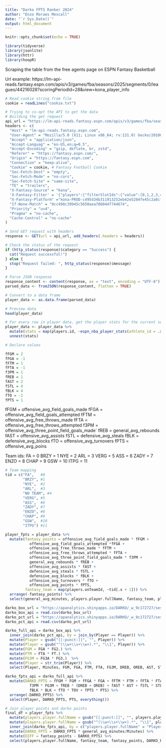 ```yaml
---
title: "Darko FPTS Ranker 2024"
author: "Enzo Moraes Mescall"
date: "`r Sys.Date()`"
output: html_document
---
```


```r
knitr::opts_chunk$set(echo = TRUE)
```

```r
library(tidyverse)
library(jsonlite)
library(httr)
library(hoopR)
```

Scraping the table from the free agents page on ESPN Fantasy Basketball

Url example: https://lm-api-reads.fantasy.espn.com/apis/v3/games/fba/seasons/2025/segments/0/leagues/44216028?scoringPeriodId=28&view=kona_player_info

```r
# Read cookie string from file
cookie = readLines("cookie.txt")
```


```r
# Trying to co-opt the API to get the data
# Building the get request
api_url = "https://lm-api-reads.fantasy.espn.com/apis/v3/games/fba/seasons/2025/segments/0/leagues/44216028?scoringPeriodId=28&view=kona_player_info"
headers <- c(
  "Host" = "lm-api-reads.fantasy.espn.com",
  "User-Agent" = "Mozilla/5.0 (X11; Linux x86_64; rv:131.0) Gecko/20100101 Firefox/131.0",
  "Accept" = "application/json",
  "Accept-Languag" = "en-US,en;q=0.5",
  "Accept-Encoding" = "gzip, deflate, br, zstd",
  "Referer" = "https://fantasy.espn.com/",
  "Origin" = "https://fantasy.espn.com",
  "Connection" = "keep-alive",
  "Cookie" = cookie, # Fantasy Football Cookie
  "Sec-Fetch-Dest" = "empty",
  "Sec-Fetch-Mode" = "no-cors",
  "Sec-Fetch-Site" = "same-site",
  "TE" = "trailers",
  "X-Fantasy-Source" = "kona",
  'X-Fantasy-Filter' = '{"players":{"filterSlotIds":{"value":[0,1,2,3,4,5,6,7,8,9,10,11]},"filterRanksForScoringPeriodIds":{"value":[28]},"limit":200,"offset":0,"sortPercOwned":{"sortAsc":false,"sortPriority":1},"sortDraftRanks":{"sortPriority":100,"sortAsc":true,"value":"STANDARD"},"filterRanksForRankTypes":{"value":["STANDARD"]},"filterStatsForTopScoringPeriodIds":{"value":5,"additionalValue":["002025","102025","002024","012025","022025","032025","042025"]}}}',
  "X-Fantasy-Platform" ="kona-PROD-c495d34b311913252eb42e5284fe45c2a8cfbdc5",
  "If-None-Match" = "0cc498c39945c5650aea786044f744674",
  "Priority" = "u=4",
  "Pragma" = "no-cache",
  "Cache-Control" = "no-cache"
)
```

```r
# Send GET request with headers
response <- GET(url = api_url, add_headers(.headers = headers))

# Check the status of the request
if (http_status(response)$category == "Success") {
  cat("Request successful!")
} else {
  stop("Request failed: ", http_status(response)$message)
}

# Parse JSON response
response_content <- content(response, as = "text", encoding = "UTF-8")
parsed_data <- fromJSON(response_content, flatten = TRUE)

# Convert to a data frame
player_data <- as.data.frame(parsed_data)

# Preview data
head(player_data)
```

```r
# For every row in player data, get the player stats for the current season and append the df
player_data <- player_data %>%
  mutate(stats = map(players.id, ~espn_nba_player_stats(athlete_id = .x, year = 2025, season_type = "regular", total = FALSE))) %>%
  unnest(stats)
```

```r
# Declare values

fFGM = 2
fFGA = -1
fFTM = 1
fFTA = -1 
f3PM = 1
fREB = 1
fAST = 2
fSTL = 4
fBLK = 4
fTO = -2
fPTS = 1
```

fFGM = offensive_avg_field_goals_made
fFGA = offensive_avg_field_goals_attempted
fFTM = offensive_avg_free_throws_made
fFTA = offensive_avg_free_throws_attempted 
f3PM = offensive_avg_three_point_field_goals_made`
fREB = general_avg_rebounds 
fAST = offensive_avg_assists
fSTL = defensive_avg_steals
fBLK = defensive_avg_blocks
fTO = offensive_avg_turnovers
fPTS = offensive_avg_poins


Team ids:
FA = 0
BRZY = 1
NYE = 2
ARL = 3
VERG = 5
ASS = 6
ZADY = 7
ENZO = 8
CHAP = 9
GSW = 10
ITPG = 11

```r
# Team mapping
tid = c("FA",   #0
        "BRZY", #1
        "NYE",  #2
        "ARL",  #3
        "NO TEAM", #4
        "VERG", #5
        "ASS",  #6
        "ZADY", #7
        "ENZO", #8
        "CHAP", #9
        "GSW",  #10
        "ITPG") #11
```


```r
player_fpts = player_data %>%
  mutate(fantasy_points = offensive_avg_field_goals_made * fFGM +
           offensive_avg_field_goals_attempted *fFGA +
           offensive_avg_free_throws_made * fFTM +
           offensive_avg_free_throws_attempted * fFTA +
           offensive_avg_three_point_field_goals_made * f3PM +
           general_avg_rebounds * fREB +
           offensive_avg_assists * fAST +
           defensive_avg_steals * fSTL +
           defensive_avg_blocks * fBLK +
           offensive_avg_turnovers * fTO +
           offensive_avg_points * fPTS,
         fantasy_team = map(players.onTeamId, ~tid[.x + 1])) %>%
  arrange(-fantasy_points) %>%
  select(general_avg_minutes, players.player.fullName, fantasy_team, players.onTeamId, fantasy_points, offensive_avg_field_goals_made, offensive_avg_field_goals_attempted, offensive_avg_free_throws_made, offensive_avg_free_throws_attempted, offensive_avg_three_point_field_goals_made, general_avg_rebounds, offensive_avg_assists, defensive_avg_steals, defensive_avg_blocks, offensive_avg_turnovers, offensive_avg_points)
```

```r
darko_box_url = "https://apanalytics.shinyapps.io/DARKO/_w_9c172727/session/604cdddde8113ceaa56139c35d889b12/download/download_daily?w=9c172727"
darko_box_api = read.csv(darko_box_url)
darko_pct_url = "https://apanalytics.shinyapps.io/DARKO/_w_9c172727/session/604cdddde8113ceaa56139c35d889b12/download/download_talent?w=9c172727"
darko_pct_api = read.csv(darko_pct_url)
```

```r
darko_full_api = darko_box_api %>%
  inner_join(darko_pct_api, by = join_by(Player == Player)) %>%
  mutate(Player = gsub("[[:punct:]]", "", Player)) %>%
  mutate(Player = gsub("^(\\w+\\s+\\w+).*", "\\1", Player)) %>%
  mutate(FGM = FGA * FG2.) %>%
  mutate(FTM = FTA * FT.) %>%
  mutate(FG3M = FG3A * FG3.)  %>%
  mutate(Player = str_trim(Player)) %>%
  select(Player, Minutes, FGM, FGA, FTM, FTA, FG3M, DREB, OREB, AST, STL, BLK, TOV, PTS, Experience.x)
```


```r
darko_fpts_api = darko_full_api %>%
  mutate(DARKO_FPTS = fFGM * FGM + fFGA * FGA + fFTM * FTM + fFTA * FTA +
           f3PM * FG3M + fREB * (DREB + OREB) + fAST * AST + fSTL * STL +
           fBLK * BLK + fTO * TOV + fPTS * PTS) %>%
  arrange(-DARKO_FPTS) %>%
  select(Player, DARKO_FPTS, PTS, everything())
```

```r
# Join player points and darko points
final_df = player_fpts %>%
  mutate(players.player.fullName = gsub("[[:punct:]]", "", players.player.fullName)) %>%
  mutate(players.player.fullName = gsub("^(\\w+\\s+\\w+).*", "\\1", players.player.fullName)) %>%
  inner_join(darko_fpts_api, by = c("players.player.fullName" = "Player")) %>%
  mutate(DARKO_FPTS = DARKO_FPTS * general_avg_minutes/Minutes) %>%
  mutate(DIFF = fantasy_points - DARKO_FPTS) %>% 
  select(players.player.fullName, fantasy_team, fantasy_points, DARKO_FPTS, DIFF, everything())
```
